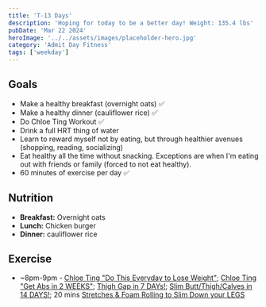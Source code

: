 ```yaml
---
title: 'T-13 Days'
description: 'Hoping for today to be a better day! Weight: 135.4 lbs'
pubDate: 'Mar 22 2024'
heroImage: '../../assets/images/placeholder-hero.jpg'
category: 'Admit Day Fitness'
tags: ['weekday']
---
```


## Goals

- Make a healthy breakfast (overnight oats) ✅
- Make a healthy dinner (cauliflower rice) ✅
- Do Chloe Ting Workout ✅
- Drink a full HRT thing of water
- Learn to reward myself not by eating, but through healthier avenues (shopping, reading, socializing)
- Eat healthy all the time without snacking. Exceptions are when I'm eating out with friends or family (forced to not eat healthy).
- 60 minutes of exercise per day ✅

## Nutrition

- **Breakfast:** Overnight oats
- **Lunch:** Chicken burger
- **Dinner:** cauliflower rice

## Exercise

- ~8pm-9pm - [Chloe Ting "Do This Everyday to Lose Weight"](https://www.youtube.com/watch?v=2MoGxae-zyo); [Chloe Ting "Get Abs in 2 WEEKS"](https://www.youtube.com/watch?v=2pLT-olgUJs); [Thigh Gap in 7 DAYs!](https://www.youtube.com/watch?v=cgLwA4_VTMc); [Slim Butt/Thigh/Calves in 14 DAYS!](https://www.youtube.com/watch?v=cLN9O4rrhj4); 20 mins [Stretches & Foam Rolling to Slim Down your LEGS](https://www.youtube.com/watch?v=zF7LFDfKEGY)
